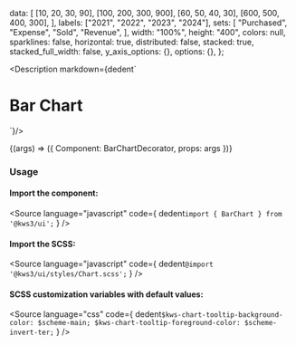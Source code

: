 
  data: [
    [10, 20, 30, 90],
    [100, 200, 300, 900],
    [60, 50, 40, 30],
    [600, 500, 400, 300],
  ],
  labels: ["2021", "2022", "2023", "2024"],
  sets: [
    "Purchased",
    "Expense",
    "Sold",
    "Revenue",
  ],
  width: "100%",
  height: "400",
  colors: null,
  sparklines: false,
  horizontal: true,
  distributed: false,
  stacked: true,
  stacked_full_width: false,
  y_axis_options: {},
  options: {},
};


<Version />

<Meta
  title="Charts/Bar Charts/Horizontal Stacked"
  component={Chart}
  args={args}
/>

<Description markdown={dedent`
# Bar Chart
`}/>

<Canvas>
  <Story
  name="Horizontal Stacked"
  args={args}
  >
  {(args) => ({
    Component: BarChartDecorator,
    props: args
  })}
  </Story>
</Canvas>

<ArgsTable story="Horizontal Stacked" />

### Usage
#### Import the component:
<Source
  language="javascript"
  code={
    dedent`import { BarChart } from '@kws3/ui';`
  }
/>

#### Import the SCSS:
<Source
  language="javascript"
  code={
    dedent`@import '@kws3/ui/styles/Chart.scss';`
  }
/>

#### SCSS customization variables with default values:
<Source
  language="css"
  code={
    dedent`
      $kws-chart-tooltip-background-color: $scheme-main;
      $kws-chart-tooltip-foreground-color: $scheme-invert-ter;
    `
  }
/>
